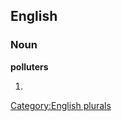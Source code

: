 
==English==

===Noun===
'''polluters'''

# {{plural of|[[polluter]]}}

[[Category:English plurals]]